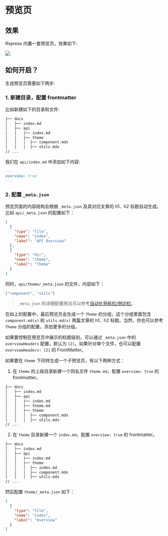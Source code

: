 # 预览页

## 效果

Rspress 内置一套预览页，效果如下:

<img src="https://lf3-static.bytednsdoc.com/obj/eden-cn/uhbfnupenuhf/rspress/rspress-api-overview.png" />

## 如何开启？

生成预览页需要如下两步:

### 1. 新建目录，配置 frontmatter

比如新建如下的目录和文件:

```bash
├── docs
│   ├── index.md
│   ├── api
│   │   ├── index.md
│   │   ├── theme
│   │   │  ├── component.mdx
│   │   │  ├── utils.mdx
// ...
```

我们在 `api/index.md` 中添加如下内容:

```md
---
overview: true
---
```

### 2. 配置 `_meta.json`

预览页面的内容结构会根据 `_meta.json` 及其对应文章的 h1、h2 标题自动生成。比如 `api/_meta.json` 的配置如下：

```json
[
  {
    "type": "file",
    "name": "index",
    "label": "API Overview"
  },
  {
    "type": "dir",
    "name": "theme",
    "label": "Theme"
  }
]
```

同时，`api/theme/_meta.json` 的文件，内容如下：

```json
["component", "utils"]
```

> `_meta.json` 的详细配置用法可以参考[自动化导航栏/侧边栏](/guide/basic/auto-nav-sidebar)。

在如上的配置中，最后预览页会生成一个 `Theme` 的分组，这个分组里面包含 `component.md(x)` 和 `utils.md(x)` 两篇文章的 h1、h2 标题。当然，你也可以参考 `Theme` 分组的配置，添加更多的分组。

如果要控制在预览页中展示的标题级别，可以通过 `_meta.json` 中的 `overviewHeaders` 配置，默认为 `[2]`。如果针对单个文件，也可以配置 `overviewHeaders: [2]` 的 FrontMatter。

如果要在 `theme` 下同样生成一个子预览页，有以下两种方式：

1. 在 `theme` 的上级目录新建一个同名文件 `theme.md`，配置 `overview: true` 的 frontmatter。

```bash
├── docs
│   ├── index.md
│   ├── api
│   │   ├── index.md
│   │   ├── theme.md
│   │   ├── theme
│   │   │  ├── component.mdx
│   │   │  ├── utils.mdx
// ...
```

2. 在 `theme` 目录新建一个 `index.md`，配置 `overview: true` 的 frontmatter。

```bash
├── docs
│   ├── index.md
│   ├── api
│   │   ├── index.md
│   │   ├── theme
│   │   │  ├── index.md
│   │   │  ├── component.mdx
│   │   │  ├── utils.mdx
// ...
```

然后配置 `theme/_meta.json` 如下：

```json
[
  {
    "type": "file",
    "name": "index",
    "label": "Overview"
  }
]
```
